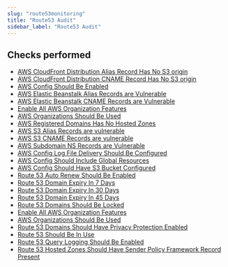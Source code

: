 ```yaml
---
slug: "route53monitoring"
title: "Route53 Audit"
sidebar_label: "Route53 Audit"
---
```


## Checks performed

- [AWS CloudFront Distribution Alias Record Has No S3 origin](route53monitoring/rules/aws_cloudfront_distribution_alias_records_without_s3_origin)
- [AWS CloudFront Distribution CNAME Record Has No S3 origin](route53monitoring/rules/aws_cloudfront_distribution_cname_records_without_s3_origin)
- [AWS Config Should Be Enabled](route53monitoring/rules/aws_config_enabled)
- [AWS Elastic Beanstalk Alias Records are Vulnerable](route53monitoring/rules/aws_elastic_beanstalk_alias_records_vulnerable)
- [AWS Elastic Beanstalk CNAME Records are Vulnerable](route53monitoring/rules/aws_elastic_beanstalk_cname_records_vulnerable)
- [Enable All AWS Organization Features](route53monitoring/rules/aws_organizations_all_features)
- [AWS Organizations Should Be Used](route53monitoring/rules/aws_organizations_in_use)
- [AWS Registered Domains Has No Hosted Zones](route53monitoring/rules/aws_registered_domains_without_hosted_zones)
- [AWS S3 Alias Records are vulnerable](route53monitoring/rules/aws_s3_alias_records_vulnerable)
- [AWS S3 CNAME Records are vulnerable](route53monitoring/rules/aws_s3_cname_records_vulnerable)
- [AWS Subdomain NS Records are Vulnerable](route53monitoring/rules/aws_subdomain_ns_records_vulnerable)
- [AWS Config Log File Delivery Should Be Configured](route53monitoring/rules/config_delivery_failing)
- [AWS Config Should Include Global Resources](route53monitoring/rules/config_global_resources)
- [AWS Config Should Have S3 Bucket Configured](route53monitoring/rules/config_referencing_missing_s3_bucket)
- [Route 53 Auto Renew Should Be Enabled](route53monitoring/rules/domain_auto_renew)
- [Route 53 Domain Expiry In 7 Days](route53monitoring/rules/domain_expiry_7_days)
- [Route 53 Domain Expiry In 30 Days](route53monitoring/rules/domain_expiry_30_days)
- [Route 53 Domain Expiry In 45 Days](route53monitoring/rules/domain_expiry_45_days)
- [Route 53 Domains Should Be Locked](route53monitoring/rules/domain_transfer_lock)
- [Enable All AWS Organization Features](route53monitoring/rules/organizations_enable_all_features)
- [AWS Organizations Should Be Used](route53monitoring/rules/organizations_use_aws)
- [Route 53 Domains Should Have Privacy Protection Enabled](route53monitoring/rules/privacy_protection)
- [Route 53 Should Be In Use](route53monitoring/rules/route53_in_use)
- [Route 53 Query Logging Should Be Enabled](route53monitoring/rules/route53_query_logging_enabled)
- [Route 53 Hosted Zones Should Have Sender Policy Framework Record Present](route53monitoring/rules/sender_policy_framework_record_present)
